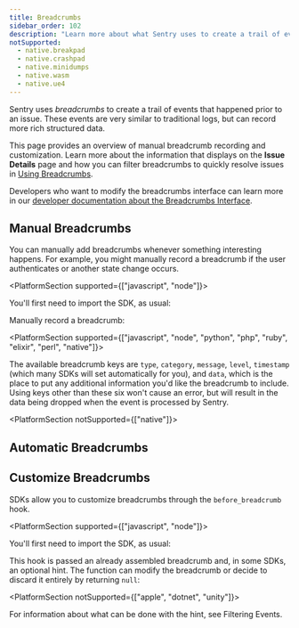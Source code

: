 ```yaml
---
title: Breadcrumbs
sidebar_order: 102
description: "Learn more about what Sentry uses to create a trail of events (breadcrumbs) that happened prior to an issue."
notSupported:
  - native.breakpad
  - native.crashpad
  - native.minidumps
  - native.wasm
  - native.ue4
---
```


Sentry uses _breadcrumbs_ to create a trail of events that happened prior to an issue. These events are very similar to traditional logs, but can record more rich structured data.

This page provides an overview of manual breadcrumb recording and customization. Learn more about the information that displays on the **Issue Details** page and how you can filter breadcrumbs to quickly resolve issues in [Using Breadcrumbs](/product/error-monitoring/breadcrumbs).

<Alert level="" title="Learn about SDK usage">

Developers who want to modify the breadcrumbs interface can learn more in our [developer documentation about the Breadcrumbs Interface](https://develop.sentry.dev/sdk/event-payloads/breadcrumbs/).

</Alert>

## Manual Breadcrumbs

You can manually add breadcrumbs whenever something interesting happens. For example, you might manually record a breadcrumb if the user authenticates or another state change occurs.

<PlatformSection supported={["javascript", "node"]}>

You'll first need to import the SDK, as usual:

<PlatformContent includePath="enriching-events/import" />

</PlatformSection>

Manually record a breadcrumb:

<PlatformContent includePath="enriching-events/breadcrumbs/breadcrumbs-example" />

<PlatformSection supported={["javascript", "node", "python", "php", "ruby", "elixir", "perl", "native"]}>

The available breadcrumb keys are `type`, `category`, `message`, `level`, `timestamp` (which many SDKs will set automatically for you), and `data`, which is the place to put any additional information you'd like the breadcrumb to include. Using keys other than these six won't cause an error, but will result in the data being dropped when the event is processed by Sentry.

</PlatformSection>

<PlatformSection notSupported={["native"]}>

## Automatic Breadcrumbs

<PlatformContent includePath="enriching-events/breadcrumbs/automatic-breadcrumbs" />

## Customize Breadcrumbs

SDKs allow you to customize breadcrumbs through the `before_breadcrumb` hook.

<PlatformSection supported={["javascript", "node"]}>

You'll first need to import the SDK, as usual:

<PlatformContent includePath="enriching-events/import" />

</PlatformSection>

This hook is passed an already assembled breadcrumb and, in some SDKs, an optional hint. The function can modify the breadcrumb or decide to discard it entirely by returning `null`:

<PlatformContent includePath="enriching-events/breadcrumbs/before-breadcrumb" />

<PlatformSection notSupported={["apple", "dotnet", "unity"]}>

For information about what can be done with the hint, see <PlatformLink to="/configuration/filtering/#using-hints">Filtering Events</PlatformLink>.

</PlatformSection>

</PlatformSection>
